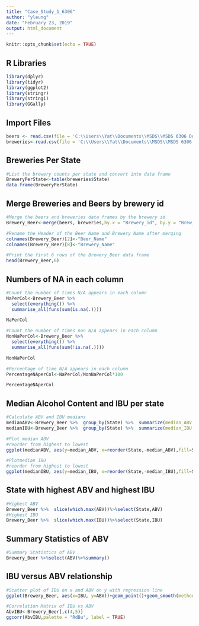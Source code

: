---
title: "Case_Study_1_6306"
author: "yleung"
date: "February 23, 2019"
output: html_document
---

```{r setup, include=FALSE}
knitr::opts_chunk$set(echo = TRUE)
```

## R Libraries
```{r libraries, echo=FALSE}
library(dplyr)
library(tidyr)
library(ggplot2)
library(stringr)
library(stringi)
library(GGally)
```

## Import Files
```{r Read-CSVs}
beers <- read.csv(file = 'C:\\Users\\Yat\\Documents\\MSDS\\MSDS 6306 Doing Data Science\\Case Study 1\\Beers.csv', header=TRUE, sep=",")
breweries<-read.csv(file = 'C:\\Users\\Yat\\Documents\\MSDS\\MSDS 6306 Doing Data Science\\Case Study 1\\Breweries.csv', header=TRUE, sep=",")
```

## Breweries Per State
```{r Brew-per-State}
#List the brewery counts per state and convert into data frame
BreweryPerState<-table(breweries$State)
data.frame(BreweryPerState)
```

## Merge Breweries and Beers by brewery id
```{r Merge-beers-breweries}
#Merge the beers and breweries data frames by the brewery id
Brewery_Beer<-merge(beers, breweries,by.x = "Brewery_id", by.y = "Brew_ID")

#Rename the Header of the Beer Name and Brewery Name after merging
colnames(Brewery_Beer)[2]<-"Beer_Name"
colnames(Brewery_Beer)[8]<-"Brewery_Name"

#Print the first 6 rows of the Brewery_Beer data frame
head(Brewery_Beer,6)
```

## Numbers of NA in each column
```{r NA-Per-Column}
#Count the number of times N/A appears in each column
NaPerCol<-Brewery_Beer %>%
  select(everything()) %>%  
  summarise_all(funs(sum(is.na(.))))

NaPerCol

#Count the number of times non N/A appears in each column
NonNaPerCol<-Brewery_Beer %>%
  select(everything()) %>%  
  summarise_all(funs(sum(!is.na(.))))

NonNaPerCol

#Percentage of time N/A appears in each column
PercentageNAperCol<-NaPerCol/NonNaPerCol*100

PercentageNAperCol
```

## Median Alcohol Content and IBU per state
```{r Median-ABV-IBU}
#Calculate ABV and IBU medians
medianABV<-Brewery_Beer %>%  group_by(State) %>%  summarize(median_ABV = median(ABV, na.rm = TRUE))
medianIBU<-Brewery_Beer %>%  group_by(State) %>%  summarize(median_IBU = median(IBU, na.rm = TRUE))

#Plot median ABV 
#reorder from highest to lowest
ggplot(medianABV, aes(y=median_ABV, x=reorder(State,-median_ABV),fill=State)) + geom_bar(stat = "identity")+ theme(axis.text.x = element_text(angle = 90, hjust = 1))+xlab("State")+ylab("Median ABV")

#Plotmedian IBU
#reorder from highest to lowest
ggplot(medianIBU, aes(y=median_IBU, x=reorder(State,-median_IBU),fill=State)) + geom_bar(stat = "identity")+ theme(axis.text.x = element_text(angle = 90, hjust = 1))+xlab("State")+ylab("Median IBU")
```

## State with highest ABV and highest IBU
```{r Max-IBU-ABV}
#Highest ABV
Brewery_Beer %>%  slice(which.max(ABV))%>%select(State,ABV)
#Highest IBU
Brewery_Beer %>%  slice(which.max(IBU))%>%select(State,IBU)
```

## Summary Statistics of ABV
```{r ABV-Stat-Summary}
#Summary Statistics of ABV
Brewery_Beer %>%select(ABV)%>%summary()

```

## IBU versus ABV relationship
```{r IBU-vs-ABV}
#Scatter plot of IBU on x and ABV on y with regression line
ggplot(Brewery_Beer, aes(x=IBU, y=ABV))+geom_point()+geom_smooth(method="lm")

#Correlation Matrix of IBU vs ABV
AbvIBU<-Brewery_Beer[,c(4,5)]
ggcorr(AbvIBU,palette = "RdBu", label = TRUE)
```

